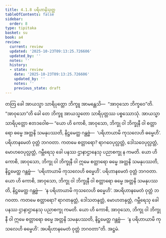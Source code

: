 ```yaml
---
title: 4.1.8 ပရိဟာနိသုတ္တ
tableOfContents: false
sidebar:
  order: 8
type: tipitaka
basket: su
book: a4
review:
  current: review
  updated: '2025-10-23T09:13:25.726606'
  updated_by: ''
  notes: ''
  history:
  - state: review
    date: '2025-10-23T09:13:25.726606'
    updated_by: ''
    notes: ''
    previous_state: draft
---
```



<ReviewStatus review={frontmatter.review} showDetails={true} />

<HypothesisAnnotation frontmatter={frontmatter} />

<DynamicBreadcrumb />

<Division number="158" book="a4" e="ch" v="15" p="461">

<Paragraph number="926" book="a4">
တတြ ခေါ အာယသ္မာ သာရိပုတ္တော ဘိက္ခူ အာမန္တေသိ—  “အာဝုသော ဘိက္ခဝေ”တိ. “အာဝုသော”တိ ခေါ တေ ဘိက္ခူ အာယသ္မတော သာရိပုတ္တဿ ပစ္စဿောသုံ. အာယသ္မာ သာရိပုတ္တော ဧတဒဝေါစ—
</Paragraph>

<Paragraph number="927" book="a4">
“ယော ဟိ ကောစိ, အာဝုသော, ဘိက္ခု ဝါ ဘိက္ခုနီ ဝါ စတ္တာရော ဓမ္မေ အတ္တနိ သမနုပဿတိ, နိဋ္ဌမေတ္ထ ဂန္တဗ္ဗံ—  ‘ပရိဟာယာမိ ကုသလေဟိ ဓမ္မေဟိ’. ပရိဟာနမေတံ ဝုတ္တံ ဘဂဝတာ. ကတမေ စတ္တာရော? ရာဂဝေပုလ္လတ္တံ, ဒေါသဝေပုလ္လတ္တံ, မောဟဝေပုလ္လတ္တံ, ဂမ္ဘီရေသု ခေါ ပနဿ ဌာနာဌာနေသု ပညာစက္ခု န ကမတိ. ယော ဟိ ကောစိ, အာဝုသော, ဘိက္ခု ဝါ ဘိက္ခုနီ ဝါ ဣမေ စတ္တာရော ဓမ္မေ အတ္တနိ သမနုပဿတိ, နိဋ္ဌမေတ္ထ ဂန္တဗ္ဗံ—  ‘ပရိဟာယာမိ ကုသလေဟိ ဓမ္မေဟိ’. ပရိဟာနမေတံ ဝုတ္တံ ဘဂဝတာ.
</Paragraph>

<Paragraph number="928" book="a4">
ယော ဟိ ကောစိ, အာဝုသော, ဘိက္ခု ဝါ ဘိက္ခုနီ ဝါ စတ္တာရော ဓမ္မေ အတ္တနိ သမနုပဿတိ, နိဋ္ဌမေတ္ထ ဂန္တဗ္ဗံ—  ‘န ပရိဟာယာမိ ကုသလေဟိ ဓမ္မေဟိ’. အပရိဟာနမေတံ ဝုတ္တံ ဘဂဝတာ. ကတမေ စတ္တာရော? ရာဂတနုတ္တံ, ဒေါသတနုတ္တံ, မောဟတနုတ္တံ, ဂမ္ဘီရေသု ခေါ ပနဿ ဌာနာဌာနေသု ပညာစက္ခု ကမတိ. ယော ဟိ ကောစိ, အာဝုသော, ဘိက္ခု ဝါ ဘိက္ခုနီ ဝါ ဣမေ စတ္တာရော ဓမ္မေ အတ္တနိ သမနုပဿတိ, နိဋ္ဌမေတ္ထ ဂန္တဗ္ဗံ—  ‘န ပရိဟာယာမိ ကုသလေဟိ ဓမ္မေဟိ’. အပရိဟာနမေတံ ဝုတ္တံ ဘဂဝတာ”တိ.

</Paragraph>
</Division>

<Paragraph number="929" type="center" book="a4">
အဋ္ဌမံ.
</Paragraph>